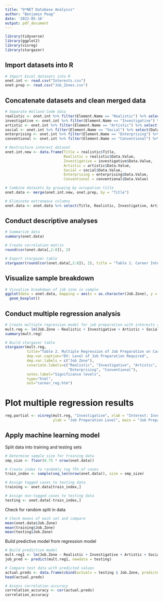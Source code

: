 ---
title: "O*NET Database Analysis"
author: "Benjamin Poag"
date: '2022-05-16'
output: pdf_document
---

```{r setup, include=FALSE}
library(tidyverse)
library(ggplot2)
library(visreg)
library(stargazer)
```

## Import datasets into R
```{r}
# Import Excel datasets into R
onet.int <- read.csv("Interests.csv")
onet.prep <- read.csv("Job_Zones.csv")

```

## Concatenate datasets and clean merged data
```{r}
# Separate Holland Code data
realistic <- onet.int %>% filter(Element.Name == "Realistic") %>% select(Title, Data.Value)
investigative <- onet.int %>% filter(Element.Name == "Investigative") %>% select(Data.Value)
artistic <- onet.int %>% filter(Element.Name == "Artistic") %>% select(Data.Value)
social <- onet.int %>% filter(Element.Name == "Social") %>% select(Data.Value)
enterprising <- onet.int %>% filter(Element.Name == "Enterprising") %>% select(Data.Value)
conventional <- onet.int %>% filter(Element.Name == "Conventional") %>% select(Data.Value)

# Restructure interest dataset
onet.int.new <- data.frame(Title = realistic$Title, 
                           Realistic = realistic$Data.Value, 
                           Investigative = investigative$Data.Value, 
                           Artistic = artistic$Data.Value, 
                           Social = social$Data.Value, 
                           Enterprising = enterprising$Data.Value, 
                           Conventional = conventional$Data.Value)

# Combine datasets by grouping by occupation title
onet.data <- merge(onet.int.new, onet.prep, by = "Title")

# Eliminate extraneous columns
onet.data <- onet.data %>% select(Title, Realistic, Investigative, Artistic, Social, Enterprising, Conventional, Job.Zone)

```

## Conduct descriptive analyses
```{r}
# Summarize data
summary(onet.data)

# Create correlation matrix
round(cor(onet.data[,2:8]), 2)

# Export stargazer table
stargazer(round(cor(onet.data[,2:8]), 2), title = "Table 1. Career Interests Correlation Matrix", out = "career_corr.html")
```

## Visualize sample breakdown
```{r}
# Visualize breakdown of job zone in sample
ggplot(data = onet.data, mapping = aes(x = as.character(Job.Zone), y = Investigative)) +
  geom_boxplot()

```

## Conduct multiple regression analysis
```{r}
# Create multiple regression model for job preparation with interests as predictors
mult.reg <- lm(Job.Zone ~ Realistic + Investigative + Artistic + Social + Enterprising + Conventional, data = onet.data)
summary(mult.reg)

# Build stargazer table
stargazer(mult.reg,
          title="Table 2. Multiple Regression of Job Preparation on Career Interest",
          dep.var.caption="DV: Level of Job Preparation Required",
          dep.var.labels = c("Job Zone"),
          covariate.labels=c("Realistic", "Investigative", "Artistic", "Social", 
                             "Enterprising", "Conventional"),
          notes.label="Significance levels",
          type="html",
          out="career_reg.htm")
```

# Plot multiple regression results
```{r}
reg.partial <- visreg(mult.reg, "Investigative", xlab = "Interest: Investigative",
                      ylab = "Job Preparation Level", main = "Job Preparation Required for Given Interest")

```

## Apply machine learning model

Split data into training and testing sets
```{r}
# Determine sample size for training data
smp_size <- floor(0.75 * nrow(onet.data))

# Create index to randomly tag 75% of cases
train_index <- sample(seq_len(nrow(onet.data)), size = smp_size)

# Assign tagged cases to testing data
training <- onet.data[train_index,]

# Assign non-tagged cases to testing data
testing <- onet.data[-train_index,]

```

Check for random split in data
```{r}
# Check means of each set and compare
mean(onet.data$Job.Zone)
mean(training$Job.Zone)
mean(testing$Job.Zone)

```

Build predictive model from regression model
```{r}
# Build predictive model
mult.reg1 <- lm(Job.Zone ~ Realistic + Investigative + Artistic + Social + Enterprising + Conventional, data = training)
job_pred <- predict(mult.reg1, newdata = testing)

# Compare test data with predicted values
actual.preds <- data.frame(cbind(actuals = testing $ Job.Zone, predicted = job_pred))
head(actual.preds)

# Assess correlation accuracy
correlation_accuracy <- cor(actual.preds)
correlation_accuracy
```